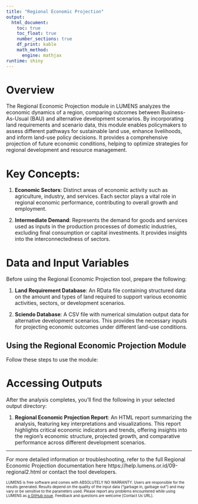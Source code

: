 ```yaml
---
title: "Regional Economic Projection"
output: 
  html_document: 
    toc: true
    toc_float: true
    number_sections: true
    df_print: kable
    math_method:
      engine: mathjax
runtime: shiny
---
```


# Overview

The Regional Economic Projection module in LUMENS analyzes the economic dynamics of a region, comparing outcomes between Business-As-Usual (BAU) and alternative development scenarios. By incorporating land requirements and scenario data, this module enables policymakers to assess different pathways for sustainable land use, enhance livelihoods, and inform land-use policy decisions. It provides a comprehensive projection of future economic conditions, helping to optimize strategies for regional development and resource management.

# Key Concepts:

1. **Economic Sectors**: Distinct areas of economic activity such as agriculture, industry, and services. Each sector plays a vital role in regional economic performance, contributing to overall growth and employment.

2. **Intermediate Demand**: Represents the demand for goods and services used as inputs in the production processes of domestic industries, excluding final consumption or capital investments. It provides insights into the interconnectedness of sectors.

# Data and Input Variables

Before using the Regional Economic Projection tool, prepare the following:

1. **Land Requirement Database**: An RData file containing structured data on the amount and types of land required to support various economic activities, sectors, or development scenarios.

2. **Sciendo Database**: A CSV file with numerical simulation output data for alternative development scenarios. This provides the necessary inputs for projecting economic outcomes under different land-use conditions.

## Using the Regional Economic Projection Module

Follow these steps to use the module:



# Accessing Outputs

After the analysis completes, you'll find the following in your selected output directory:

1. **Regional Economic Projection Report**: An HTML report summarizing the analysis, featuring key interpretations and visualizations. This report highlights critical economic indicators and trends, offering insights into the region's economic structure, projected growth, and comparative performance across different development scenarios.

---

For more detailed information or troubleshooting, refer to the full Regional Economic Projection documentation here https://help.lumens.or.id/09-regional2.html or contact the tool developers.

<font size="1">LUMENS is free software and comes with ABSOLUTELY NO WARRANTY. Users are responsible for the results generated. Results depend on the quality of the input data ("garbage in, garbage out") and may vary or be sensitive to the parameters used. Please report any problems encountered while using LUMENS as [a GitHub issue](https://github.com/icraf-indonesia/lumens-shiny/issues). Feedback and questions are welcome [Contact Us URL].</font>